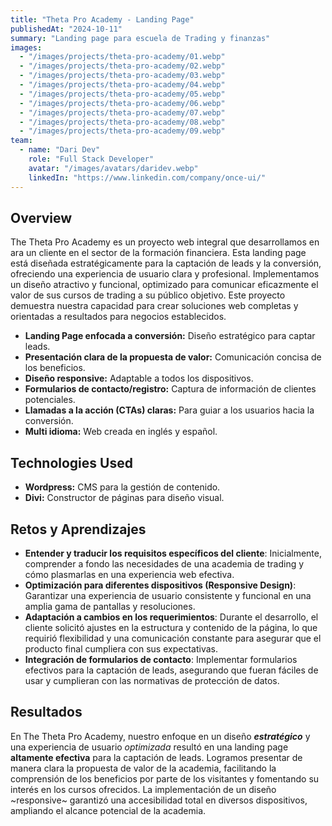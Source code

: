 ```yaml
---
title: "Theta Pro Academy - Landing Page"
publishedAt: "2024-10-11"
summary: "Landing page para escuela de Trading y finanzas"
images:
  - "/images/projects/theta-pro-academy/01.webp"
  - "/images/projects/theta-pro-academy/02.webp"
  - "/images/projects/theta-pro-academy/03.webp"
  - "/images/projects/theta-pro-academy/04.webp"
  - "/images/projects/theta-pro-academy/05.webp"
  - "/images/projects/theta-pro-academy/06.webp"
  - "/images/projects/theta-pro-academy/07.webp"
  - "/images/projects/theta-pro-academy/08.webp"
  - "/images/projects/theta-pro-academy/09.webp"
team:
  - name: "Dari Dev"
    role: "Full Stack Developer"
    avatar: "/images/avatars/daridev.webp"
    linkedIn: "https://www.linkedin.com/company/once-ui/"
---
```


## Overview

The Theta Pro Academy es un proyecto web integral que desarrollamos en ara un cliente en el sector de la formación financiera. Esta landing page está diseñada estratégicamente para la captación de leads y la conversión, ofreciendo una experiencia de usuario clara y profesional. Implementamos un diseño atractivo y funcional, optimizado para comunicar eficazmente el valor de sus cursos de trading a su público objetivo. Este proyecto demuestra nuestra capacidad para crear soluciones web completas y orientadas a resultados para negocios establecidos.

* **Landing Page enfocada a conversión:** Diseño estratégico para captar leads.
* **Presentación clara de la propuesta de valor:** Comunicación concisa de los beneficios.
* **Diseño responsive:** Adaptable a todos los dispositivos.
* **Formularios de contacto/registro:** Captura de información de clientes potenciales.
* **Llamadas a la acción (CTAs) claras:** Para guiar a los usuarios hacia la conversión.
* **Multi idioma:** Web creada en inglés y español.


## Technologies Used

- **Wordpress:** CMS para la gestión de contenido.
- **Divi:** Constructor de páginas para diseño visual.

## Retos y Aprendizajes

* **Entender y traducir los requisitos específicos del cliente**: Inicialmente, comprender a fondo las necesidades de una academia de trading y cómo plasmarlas en una experiencia web efectiva.
* **Optimización para diferentes dispositivos (Responsive Design)**: Garantizar una experiencia de usuario consistente y funcional en una amplia gama de pantallas y resoluciones.
* **Adaptación a cambios en los requerimientos**: Durante el desarrollo, el cliente solicitó ajustes en la estructura y contenido de la página, lo que requirió flexibilidad y una comunicación constante para asegurar que el producto final cumpliera con sus expectativas.
* **Integración de formularios de contacto**: Implementar formularios efectivos para la captación de leads, asegurando que fueran fáciles de usar y cumplieran con las normativas de protección de datos.


## Resultados

En The Theta Pro Academy, nuestro enfoque en un diseño ***estratégico*** y una experiencia de usuario *optimizada* resultó en una landing page **altamente efectiva** para la captación de leads. Logramos presentar de manera clara la propuesta de valor de la academia, facilitando la comprensión de los beneficios por parte de los visitantes y fomentando su interés en los cursos ofrecidos. La implementación de un diseño ~responsive~ garantizó una accesibilidad total en diversos dispositivos, ampliando el alcance potencial de la academia.